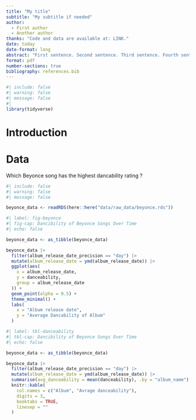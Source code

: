 ```yaml
---
title: "My title"
subtitle: "My subtitle if needed"
author: 
  - First author
  - Another author
thanks: "Code and data are available at: LINK."
date: today
date-format: long
abstract: "First sentence. Second sentence. Third sentence. Fourth sentence."
format: pdf
number-sections: true
bibliography: references.bib
---
```


```r
#| include: false
#| warning: false
#| message: false
#| 
library(tidyverse)

```

# Introduction

# Data

Which Beyonce song has the highest dancability rating ?

```r
#| include: false
#| warning: false
#| message: false

beyonce_data <- readRDS(here::here("data/raw_data/beyonce.rds"))

```


```r
#| label: fig-beyonce
#| fig-cap: Dancibility of Beyonce Songs Over Time
#| echo: false

beyonce_data <- as_tibble(beyonce_data)

beyonce_data |>
  filter(album_release_date_precision == "day") |>
  mutate(album_release_date = ymd(album_release_date)) |>
  ggplot(aes(
    x = album_release_date,
    y = danceability,
    group = album_release_date
  )) +
  geom_point(alpha = 0.5) +
  theme_minimal() +
  labs(
    x = "Album release date",
    y = "Average Dancability of Album"
  )
```

```r
#| label: tbl-danceability
#| tbl-cap: Dancibility of Beyonce Songs Over Time
#| echo: false

beyonce_data <- as_tibble(beyonce_data)

beyonce_data |>
  filter(album_release_date_precision == "day") |>
  mutate(album_release_date = ymd(album_release_date)) |>
  summarise(avg_danceability = mean(danceability), .by = "album_name") |>
  knitr::kable(
    col.names = c("Album", "Avrage danceability"),
    digits = 3,
    booktabs = TRUE,
    linesep = ""
  )
```



